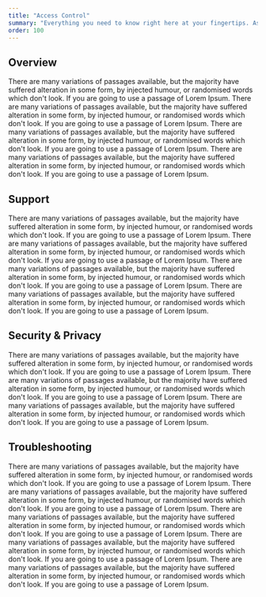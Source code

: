 ```yaml
---
title: "Access Control"
summary: "Everything you need to know right here at your fingertips. Ask questions, browse around for answers, or submit your feature requests."
order: 100
---
```


## Overview

<Accordion title="Does Docs support other data sources, like Excel or Airtable?" active>
  There are many variations of passages available, but the majority have suffered alteration in some form, by injected humour, or randomised words which don't look. If you are going to use a passage of Lorem Ipsum.
</Accordion>
<Accordion title="Can I collaborate on campaigns with others?">
  There are many variations of passages available, but the majority have suffered alteration in some form, by injected humour, or randomised words which don't look. If you are going to use a passage of Lorem Ipsum.
</Accordion>
<Accordion title="Will you help me build my campaign?">
  There are many variations of passages available, but the majority have suffered alteration in some form, by injected humour, or randomised words which don't look. If you are going to use a passage of Lorem Ipsum.
</Accordion>
<Accordion title="How can I become a partner?">
  There are many variations of passages available, but the majority have suffered alteration in some form, by injected humour, or randomised words which don't look. If you are going to use a passage of Lorem Ipsum.
</Accordion>

## Support

<Accordion title="How can I talk to someone at Docs?" active>
  There are many variations of passages available, but the majority have suffered alteration in some form, by injected humour, or randomised words which don't look. If you are going to use a passage of Lorem Ipsum.
</Accordion>
<Accordion title="Why should I connect my clients?">
  There are many variations of passages available, but the majority have suffered alteration in some form, by injected humour, or randomised words which don't look. If you are going to use a passage of Lorem Ipsum.
</Accordion>
<Accordion title="Can I collaborate on campaigns with others?">
  There are many variations of passages available, but the majority have suffered alteration in some form, by injected humour, or randomised words which don't look. If you are going to use a passage of Lorem Ipsum.
</Accordion>
<Accordion title="Is Glide Docs and CCPA compliant?">
  There are many variations of passages available, but the majority have suffered alteration in some form, by injected humour, or randomised words which don't look. If you are going to use a passage of Lorem Ipsum.
</Accordion>

## Security & Privacy

<Accordion title="What are Private Users of Private Pro campaigns?" active>
  There are many variations of passages available, but the majority have suffered alteration in some form, by injected humour, or randomised words which don't look. If you are going to use a passage of Lorem Ipsum.
</Accordion>
<Accordion title="Does Docs sell or share the content of my campaigns with third parties?">
  There are many variations of passages available, but the majority have suffered alteration in some form, by injected humour, or randomised words which don't look. If you are going to use a passage of Lorem Ipsum.
</Accordion>
<Accordion title="What access does Docs have to my campaigns?">
  There are many variations of passages available, but the majority have suffered alteration in some form, by injected humour, or randomised words which don't look. If you are going to use a passage of Lorem Ipsum.
</Accordion>

## Troubleshooting

<Accordion title="What are Private Users of Private Pro campaigns?" active>
  There are many variations of passages available, but the majority have suffered alteration in some form, by injected humour, or randomised words which don't look. If you are going to use a passage of Lorem Ipsum.
</Accordion>
<Accordion title="Does Docs sell or share the content of my campaigns with third parties?">
  There are many variations of passages available, but the majority have suffered alteration in some form, by injected humour, or randomised words which don't look. If you are going to use a passage of Lorem Ipsum.
</Accordion>
<Accordion title="What access does Docs have to my campaigns?">
  There are many variations of passages available, but the majority have suffered alteration in some form, by injected humour, or randomised words which don't look. If you are going to use a passage of Lorem Ipsum.
</Accordion>
<Accordion title="Why should I connect my clients?">
  There are many variations of passages available, but the majority have suffered alteration in some form, by injected humour, or randomised words which don't look. If you are going to use a passage of Lorem Ipsum.
</Accordion>
<Accordion title="Can I collaborate on campaigns with others?">
  There are many variations of passages available, but the majority have suffered alteration in some form, by injected humour, or randomised words which don't look. If you are going to use a passage of Lorem Ipsum.
</Accordion>